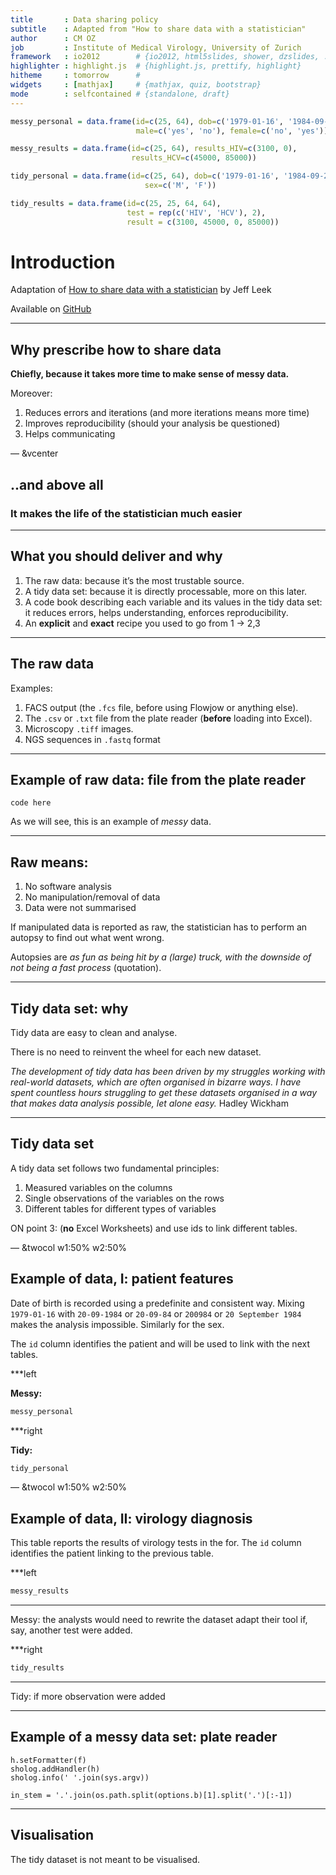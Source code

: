 ```yaml
---
title       : Data sharing policy
subtitle    : Adapted from "How to share data with a statistician"
author      : CM OZ
job         : Institute of Medical Virology, University of Zurich
framework   : io2012        # {io2012, html5slides, shower, dzslides, ...}
highlighter : highlight.js  # {highlight.js, prettify, highlight}
hitheme     : tomorrow      # 
widgets     : [mathjax]     # {mathjax, quiz, bootstrap}
mode        : selfcontained # {standalone, draft}
---
```


```r
messy_personal = data.frame(id=c(25, 64), dob=c('1979-01-16', '1984-09-20'),
                            male=c('yes', 'no'), female=c('no', 'yes'))

messy_results = data.frame(id=c(25, 64), results_HIV=c(3100, 0),
                           results_HCV=c(45000, 85000))

tidy_personal = data.frame(id=c(25, 64), dob=c('1979-01-16', '1984-09-20'),
                              sex=c('M', 'F'))

tidy_results = data.frame(id=c(25, 25, 64, 64),
                          test = rep(c('HIV', 'HCV'), 2),
                          result = c(3100, 45000, 0, 85000))
```


# Introduction

Adaptation of
[How to share data with a statistician](https://github.com/jtleek/datasharing)
by Jeff Leek

Available on [GitHub](https://github.com/ozagordi/DataSharingPolicy)

---

## Why prescribe how to share data

**Chiefly, because it takes more time to make sense of messy data.**

Moreover:

1. Reduces errors and iterations (and more iterations means more time)
2. Improves reproducibility (should your analysis be questioned)
3. Helps communicating

--- &vcenter

## ..and above all

### It makes the life of the statistician much easier

---

## What you should deliver and why

1. The raw data: because it's the most trustable source.
2. A tidy data set: because it is directly processable, more on this later.
3. A code book describing each variable and its values in the tidy data set: it reduces errors, helps understanding, enforces reproducibility.
4. An **explicit** and **exact** recipe you used to go from 1 -> 2,3

---

## The raw data

Examples:

1. FACS output (the `.fcs` file, before using Flowjow or anything else).
2. The `.csv` or `.txt` file from the plate reader (**before** loading into Excel).
3. Microscopy `.tiff` images.
4. NGS sequences in `.fastq` format

---

## Example of raw data: file from the plate reader

`code here`

As we will see, this is an example of _messy_ data.

---

## Raw means:

1. No software analysis
2. No manipulation/removal of data
3. Data were not summarised

If manipulated data is reported as raw, the statistician has to perform an
autopsy to find out what went wrong.

Autopsies are _as fun as being hit by a (large) truck, with the downside of
not being a fast process_ (quotation).

---

## Tidy data set: why

Tidy data are easy to clean and analyse.

There is no need to reinvent the wheel for each new dataset.

_The development of tidy data has been driven by my struggles working with
real-world datasets, which are often organised in bizarre ways. I have spent
countless hours struggling to get these datasets organised in a way that
makes data analysis possible, let alone easy._ Hadley Wickham

--- 

## Tidy data set

A tidy data set follows two fundamental principles:

1. Measured variables on the columns
2. Single observations of the variables on the rows
3. Different tables for different types of variables

ON point 3: (**no** Excel Worksheets) and use ids to link different tables.

--- &twocol w1:50% w2:50%

## Example of data, I: patient features

Date of birth is recorded using a predefinite and consistent way.
Mixing `1979-01-16` with `20-09-1984` or `20-09-84` or `200984` or
`20 September 1984` makes the analysis impossible. Similarly for the
sex.

The `id` column identifies the patient and will be used to link with
the next tables.


***left

**Messy:**
```r
messy_personal
```

***right

**Tidy:**
```r
tidy_personal
```

--- &twocol w1:50% w2:50%

## Example of data, II: virology diagnosis
This table reports the results of virology tests in the for. The `id`
column identifies the patient linking to the previous table.

***left

```r
messy_results
```

***
Messy: the analysts would need to rewrite the dataset adapt their tool if, say, another test
were added.

***right

```r
tidy_results
```

***
Tidy: if more observation were added

---

## Example of a messy data set: plate reader

    h.setFormatter(f)
    sholog.addHandler(h)
    sholog.info(' '.join(sys.argv))

    in_stem = '.'.join(os.path.split(options.b)[1].split('.')[:-1])


---

## Visualisation

The tidy dataset is not meant to be visualised.